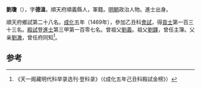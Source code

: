 '''劉瓊'''（{{bd|1442年||？}}），字'''德溫'''，順天府順義縣人，軍籍。[[明朝|明朝]]政治人物。進士出身。

順天府鄉試第二十八名。[[成化|成化]]五年（1469年），參加乙丑科[[會試|會試]]，得[[貢士|貢士]]第一百三十三名。[[殿試|殿試]]登[[進士|進士]]第三甲第一百零七名。曾祖父[[劉義|劉義]]。祖父[[劉鐸|劉鐸]]，曾任主簿。父亲[[劉澈|劉澈]]，曾任府同知<ref>《天一阁藏明代科举录选刊·登科录》（《成化五年己丑科殿試金榜》）</ref>。

==参考==
{{reflist}}
{{明朝人物小作品}}
{{成化五年己丑科殿試金榜}}